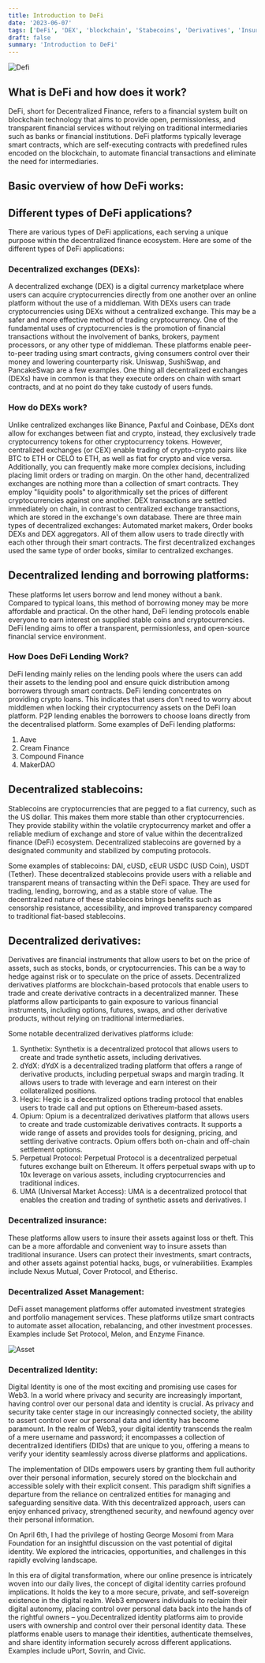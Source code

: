 ```yaml
---
title: Introduction to DeFi
date: '2023-06-07'
tags: ['DeFi', 'DEX', 'blockchain', 'Stabecoins', 'Derivatives', 'Insurance']
draft: false
summary: 'Introduction to DeFi'
---
```


![Defi](/static/images/canada/Defi.jpg)

## What is DeFi and how does it work?

DeFi, short for Decentralized Finance, refers to a financial system built on blockchain technology that aims to provide open, permissionless, and transparent financial services without relying on traditional intermediaries such as banks or financial institutions. DeFi platforms typically leverage smart contracts, which are self-executing contracts with predefined rules encoded on the blockchain, to automate financial transactions and eliminate the need for intermediaries.

## Basic overview of how DeFi works:

## Different types of DeFi applications?
There are various types of DeFi applications, each serving a unique purpose within the decentralized finance ecosystem. Here are some of the different types of DeFi applications:

### Decentralized exchanges (DEXs): 
A decentralized exchange (DEX) is a digital currency marketplace where users can acquire cryptocurrencies directly from one another over an online platform without the use of a middleman. With DEXs users can trade cryptocurrencies using DEXs without a centralized exchange. This may be a safer and more effective method of trading cryptocurrency. 
One of the fundamental uses of cryptocurrencies is the promotion of financial transactions without the involvement of banks, brokers, payment processors, or any other type of middleman.
These platforms enable peer-to-peer trading using smart contracts, giving consumers control over their money and lowering counterparty risk. Uniswap, SushiSwap, and PancakeSwap are a few examples. One thing all decentralized exchanges (DEXs) have in common is that they execute orders on chain with smart contracts, and at no point do they take custody of users funds.

### How do DEXs work?
Unlike centralized exchanges like Binance, Paxful and Coinbase, DEXs dont allow for exchanges between fiat and crypto, instead, they exclusively trade cryptocurrency tokens for other cryptocurrency tokens. However, centralized exchanges (or CEX) enable trading of crypto-crypto pairs like BTC to ETH or CELO to ETH, as well as fiat for crypto and vice versa. Additionally, you can frequently make more complex decisions, including placing limit orders or trading on margin. On the other hand, decentralized exchanges are nothing more than a collection of smart contracts. They employ "liquidity pools" to algorithmically set the prices of different cryptocurrencies against one another. DEX transactions are settled immediately on chain, in contrast to centralized exchange transactions, which are stored in the exchange's own database. There are three main types of decentralized exchanges: Automated market makers, Order books DEXs and DEX aggregators. All of them allow users to trade directly with each other through their smart contracts. The first decentralized exchanges used the same type of order books, similar to centralized exchanges.


## Decentralized lending and borrowing platforms:
These platforms let users borrow and lend money without a bank. Compared to typical loans, this method of borrowing money may be more affordable and practical.
On the other hand, DeFi lending protocols enable everyone to earn interest on supplied stable coins and cryptocurrencies. DeFi lending aims to offer a transparent, permissionless, and open-source financial service environment.

### How Does DeFi Lending Work?
DeFi lending mainly relies on the lending pools where the users can add their assets to the lending pool and ensure quick distribution among borrowers through smart contracts.
DeFi lending concentrates on providing crypto loans. This indicates that users don't need to worry about middlemen when locking their cryptocurrency assets on the DeFi loan platform. P2P lending enables the borrowers to choose loans directly from the decentralised platform.
Some examples of DeFi lending platforms: 

<ol>
  <li>Aave</li>
  <li>Cream Finance</li>
  <li>Compound Finance</li>
  <li>MakerDAO</li>
</ol>


## Decentralized stablecoins: 
Stablecoins are cryptocurrencies that are pegged to a fiat currency, such as the US dollar. This makes them more stable than other cryptocurrencies. They provide stability within the volatile cryptocurrency market and offer a reliable medium of exchange and store of value within the decentralized finance (DeFi) ecosystem. Decentralized stablecoins are governed by a designated community and stabilized by computing protocols. 

Some examples of stablecoins: DAI, cUSD, cEUR USDC (USD Coin), USDT (Tether). These decentralized stablecoins provide users with a reliable and transparent means of transacting within the DeFi space. They are used for trading, lending, borrowing, and as a stable store of value. The decentralized nature of these stablecoins brings benefits such as censorship resistance, accessibility, and improved transparency compared to traditional fiat-based stablecoins.

## Decentralized derivatives: 
Derivatives are financial instruments that allow users to bet on the price of assets, such as stocks, bonds, or cryptocurrencies. This can be a way to hedge against risk or to speculate on the price of assets. Decentralized derivatives platforms are blockchain-based protocols that enable users to trade and create derivative contracts in a decentralized manner. These platforms allow participants to gain exposure to various financial instruments, including options, futures, swaps, and other derivative products, without relying on traditional intermediaries.

Some notable decentralized derivatives platforms iclude:

<ol>
  <li>Synthetix: Synthetix is a decentralized protocol that allows users to create and trade synthetic assets, including derivatives. </li>
  <li>dYdX: dYdX is a decentralized trading platform that offers a range of derivative products, including perpetual swaps and margin trading.  It allows users to trade with leverage and earn interest on their collateralized positions. </li>
  <li>Hegic: Hegic is a decentralized options trading protocol that enables users to trade call and put options on Ethereum-based assets.</li>
  <li>Opium: Opium is a decentralized derivatives platform that allows users to create and trade customizable derivatives contracts. It supports a wide range of assets and provides tools for designing, pricing, and settling derivative contracts. Opium offers both on-chain and off-chain settlement options.</li>
  <li>Perpetual Protocol: Perpetual Protocol is a decentralized perpetual futures exchange built on Ethereum. It offers perpetual swaps with up to 10x leverage on various assets, including cryptocurrencies and traditional indices.</li>
  <li>UMA (Universal Market Access): UMA is a decentralized protocol that enables the creation and trading of synthetic assets and derivatives. I</li>
</ol>

### Decentralized insurance: 
These platforms allow users to insure their assets against loss or theft. This can be a more affordable and convenient way to insure assets than traditional insurance. Users can protect their investments, smart contracts, and other assets against potential hacks, bugs, or vulnerabilities. Examples include Nexus Mutual, Cover Protocol, and Etherisc.

### Decentralized Asset Management:
DeFi asset management platforms offer automated investment strategies and portfolio management services. These platforms utilize smart contracts to automate asset allocation, rebalancing, and other investment processes. Examples include Set Protocol, Melon, and Enzyme Finance.

![Asset](/static/images/canada/assetmanagement.png)

### Decentralized Identity: 
Digital Identity is one of the most exciting and promising use cases for Web3. In a world where privacy and security are increasingly important, having control over our personal data and identity is crucial. As privacy and security take center stage in our increasingly connected society, the ability to assert control over our personal data and identity has become paramount. In the realm of Web3, your digital identity transcends the realm of a mere username and password; it encompasses a collection of decentralized identifiers (DIDs) that are unique to you, offering a means to verify your identity seamlessly across diverse platforms and applications.

The implementation of DIDs empowers users by granting them full authority over their personal information, securely stored on the blockchain and accessible solely with their explicit consent. This paradigm shift signifies a departure from the reliance on centralized entities for managing and safeguarding sensitive data. With this decentralized approach, users can enjoy enhanced privacy, strengthened security, and newfound agency over their personal information.

On April 6th, I had the privilege of hosting George Mosomi from Mara Foundation for an insightful discussion on the vast potential of digital identity. We explored the intricacies, opportunities, and challenges in this rapidly evolving landscape.

In this era of digital transformation, where our online presence is intricately woven into our daily lives, the concept of digital identity carries profound implications. It holds the key to a more secure, private, and self-sovereign existence in the digital realm. Web3 empowers individuals to reclaim their digital autonomy, placing control over personal data back into the hands of the rightful owners – you.Decentralized identity platforms aim to provide users with ownership and control over their personal identity data. These platforms enable users to manage their identities, authenticate themselves, and share identity information securely across different applications. Examples include uPort, Sovrin, and Civic.